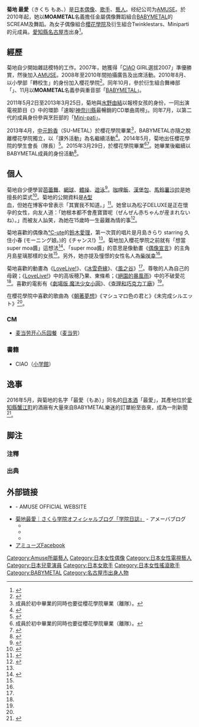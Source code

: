 {{藝人|姓名=菊地最愛|類型=女藝人|圖片=Moa_Kikuchi_(MOAMETAL)_November_2014.jpg|圖片簡介=2014年世界巡演倫敦站|本名=菊地最愛|其他藝名=MOAMETAL|國籍=[[日本|日本]]|籍貫=[[名古屋|名古屋]][[愛知縣|愛知縣]]|出生日期={{birth date and age|df=yes|1999|07|04}}|職業=[[偶像|偶像]], [[歌手|歌手]], [[模特兒|模特兒]]|音樂類型=[[J-POP|J-POP]], [[重金屬|重金屬]]|經紀公司=[[AMUSE|AMUSE]]|網站=http://www.babymetal.jp/  http://www.sakuragakuin.jp/|相關團體={{dead link|date=2017年10月 |bot=InternetArchiveBot }}[[櫻花學院|櫻花學院]] (2010-2015) [[BABYMETAL|BABYMETAL]] (2011-)}}

'''菊地 最愛'''（きくち もあ、{{bd|1999年|7月4日||}}）是[[日本偶像|日本偶像]]、[[歌手|歌手]]、[[藝人|藝人]]。经纪公司为[[AMUSE|AMUSE]]。於2010年起，她以'''MOAMETAL'''名義擔任金屬偶像舞蹈組合[[BABYMETAL|BABYMETAL]]的SCREAM及舞蹈{{Refnest|BABYMETALにおけるスクリームは本来の「[[叫び|叫び]]」や「[[悲鳴|悲鳴]]」ではなく、「合いの手」や「掛け声」などを意味する<ref>{{Cite web|url=http://news.mynavi.jp/news/2014/08/15/132/|title=今さら聞けない！？話題のアイドル「BABYMETAL」の注目すべき3つのポイントを紹介！|accessdate=2015-08-10|work=[[マイナビニュース|マイナビニュース]]|publisher=[[マイナビ|株式会社 マイナビ]]|date=2014-08-15|deadurl=yes|archiveurl=https://web.archive.org/web/20160305222914/http://news.mynavi.jp/news/2014/08/15/132/|archivedate=2016-03-05}}</ref>。|group="注"}}。為女子偶像組合[[櫻花學院|櫻花學院]]及衍生組合Twinklestars、Miniparti的元成員。[[愛知縣|愛知縣]][[名古屋市|名古屋市]]出身<ref name="ameblo">{{Cite web|url=http://ameblo.jp/sakuragakuin/entry-11772092273.html|title=待ってる時間に読んでください|accessdate=2015-08-19|date=2014-02-15|work=[[アメーバブログ|アメーバブログ]]|publisher=[[さくら学院|さくら学院]] 菊地最愛|archive-date=2021-01-28|archive-url=https://web.archive.org/web/20210128162207/https://ameblo.jp/sakuragakuin/entry-11772092273.html|dead-url=no}}</ref>。

== 經歷 ==
菊地自少開始雜誌模特的工作。2007年，她獲得「[[CIAO|CIAO]] GIRL選拔2007」準優勝賞，然後加入[[Amuse|AMUSE]]。2008年至2010年間拍攝廣告及出席活動。2010年8月、以小學部「轉校生」的身份加入櫻花學院{{Refnest|[[テレ朝動画|テレ朝動画]]・LoGiRL『さくら学院の放課後!〜学んdeマンデー!〜』第1回放送や{{出典無効|date=2015年8月|title=検証可能性を満たしません。}}、さくら学院ブログの[[田口華|田口華]]の発言によると、菊地と[[水野由結|水野由結]]はギミックとして「転入生」であるが事実上のオリジナルメンバーであるとされている<ref>{{Cite web|url=http://ameblo.jp/sakuragakuin/entry-11837857048.html|title=今年も4月は大変でした|accessdate=2015-08-19|work=[[アメーバブログ|アメーバブログ]]|publisher=[[さくら学院|さくら学院]] [[田口華|田口華]]|date=2014-04-30|archive-date=2015-08-11|archive-url=https://web.archive.org/web/20150811115210/http://ameblo.jp/sakuragakuin/entry-11837857048.html|dead-url=no}}</ref>。|group="注"}}<ref>{{Cite news|url=http://www.barks.jp/news/?id=1000065632|title=あの可憐Girl'sのメンバーが“さくら学院”として再びお目見え|date=2010-11-11|newspaper=BARKS|accessdate=2014-08-03|archive-date=2014-08-08|archive-url=https://web.archive.org/web/20140808045436/http://www.barks.jp/news/?id=1000065632|dead-url=yes}}</ref>。同年10月，參於衍生組合舞棒部「{{link-ja|Twinklestars|Twinklestars}}」、11月以'''MOAMETAL'''名義參與重音部「[[BABYMETAL|BABYMETAL]]」。

2011年5月2日至2013年3月25日，菊地與[[水野由結|水野由結]]以報榜女孩的身份，一同出演電視節目《{{link-ja|saku saku|Saku saku}}》中的環節「速報![[神奈川縣|神奈川縣]]最暢銷的CD單曲周榜」。同年7月，以第二代的成員身份參與烹飪部的「[[Mini-pati|Mini-pati]]」。

2013年4月，[[中元鈴香|中元鈴香]]（SU-METAL）於櫻花學院畢業<ref group="注" name="graduation">成員於初中畢業的同時也要從櫻花學院畢業（離隊）。</ref>，BABYMETAL亦隨之脫離櫻花學院獨立，以「課外活動」為名繼續活動<ref>{{Cite web|url=http://www.sakuragakuin.jp/news/others.php?page=5|title=さくら学院 職員室よりお知らせ|accessdate=2015-08-18|date=2013-02-01|publisher=[[さくら学院|さくら学院]]公式サイト 株式会社[[アミューズ|アミューズ]]|archiveurl=https://web.archive.org/web/20130613161823/http://www.sakuragakuin.jp/news/others.php?page=5|archivedate=2013-06-13|deadurl=yes}}</ref>。2014年5月，菊地出任櫻花學院的學生會長（隊長）<ref>{{Cite news|url=http://towershibuya.jp/news/2014/05/05/9125|title=【速報！】さくら学院、転入生＆生徒会長発表！|date=2014-05-05|newspaper=[[タワーレコード|タワーレコード]]渋谷|accessdate=2014-08-03|deadurl=yes|archiveurl=https://web.archive.org/web/20140808054743/http://towershibuya.jp/news/2014/05/05/9125|archivedate=2014-08-08}}</ref>。2015年3月29日，於櫻花學院畢業<ref group="注" name="graduation">成員於初中畢業的同時也要從櫻花學院畢業（離隊）。</ref><ref>{{Cite news|url=http://www.oricon.co.jp/news/2050754/full/|title=さくら学院、菊地最愛&水野由結ら涙の卒業式|date=2015-03-29|newspaper=[[オリコン|ORICON STYLE]]|accessdate=2015-03-30|archive-date=2015-04-02|archive-url=https://web.archive.org/web/20150402075347/http://www.oricon.co.jp/news/2050754/full/|dead-url=no}}</ref>。她畢業後繼續以BABYMETAL成員的身份活動<ref name="oricon1">{{Cite web|url=http://www.oricon.co.jp/news/2050736/full/|title=さくら学院の卒業メンバーが学院生活と今後について語る|accessdate=2015-08-14|date=2015-03-29|work=ORICON STYLE|publisher=[[オリコン|オリコン]]株式会社|archive-date=2015-09-02|archive-url=https://web.archive.org/web/20150902063456/http://www.oricon.co.jp/news/2050736/full/|dead-url=no}}</ref>。
== 個人 ==

菊地自少便學習[[芭蕾舞|芭蕾舞]]、[[网球|網球]]、[[体操|體操]]、[[游泳|遊泳]]<ref name="entamenext">{{Cite web|url=http://www.entamenext.com/news/detail/id=718|title=さくら学院 菊地最愛への100の質問【完全版】|accessdate=2015-06-30|date=2014年7月1日|publisher=月刊エンタメ [[徳間書店|徳間書店]]|archive-date=2020-11-11|archive-url=https://web.archive.org/web/20201111192011/https://entamenext.com/news/detail/id=718|dead-url=no}}</ref>。[[日式咖喱飯|咖哩飯]]、[[梳士巴利漢堡扒|漢堡包]]、[[馬鈴薯沙拉|馬鈴薯沙拉]]是她擅長的菜式<ref name="entamenext">{{Cite web|url=http://www.entamenext.com/news/detail/id=718|title=さくら学院 菊地最愛への100の質問【完全版】|accessdate=2015-06-30|date=2014年7月1日|publisher=月刊エンタメ [[徳間書店|徳間書店]]}}</ref>。菊地的公開資料是[[ABO血型系统|A型]]血，但她在博客中曾表示「其實我不知道。」<ref name="ameblo">{{Cite web|url=http://ameblo.jp/sakuragakuin/entry-11772092273.html|title=待ってる時間に読んでください|accessdate=2015-08-19|date=2014-02-15|work=[[アメーバブログ|アメーバブログ]]|publisher=[[さくら学院|さくら学院]] 菊地最愛}}</ref>。她曾以為松子DELUXE是正在懷孕的女性，向友人道：「她根本都不會產寶寶呢（ぜんぜん赤ちゃんが産まれないね）。」而被友人訕笑，為她在15歲時一生最難為情的事<ref name="entamenext">{{Cite web|url=http://www.entamenext.com/news/detail/id=718|title=さくら学院 菊地最愛への100の質問【完全版】|accessdate=2015-06-30|date=2014年7月1日|publisher=月刊エンタメ [[徳間書店|徳間書店]]}}</ref>。

菊地喜歡的偶像為[[℃-ute|℃-ute]]的[[鈴木愛理|鈴木愛理]]，第一次買的唱片是月島きらり starring 久住小春 (モーニング娘。)的《チャンス!》<ref name="entamenext"/>。菊地加入櫻花學院之前就有「想當super moa醬」這想法<ref name="ameblo">{{Cite web|url=http://ameblo.jp/sakuragakuin/entry-11772092273.html|title=待ってる時間に読んでください|accessdate=2015-08-19|date=2014-02-15|work=[[アメーバブログ|アメーバブログ]]|publisher=[[さくら学院|さくら学院]] 菊地最愛}}</ref>、「super moa醬」的意思是像動畫《[[偶像宣言|偶像宣言]]》的主角月島星璃那樣的女孩<ref name="oricon1"/>。另外，她亦提及憧憬的女性名人為[[柴咲幸|柴咲幸]]<ref name="entamenext"/>。

菊地喜歡的動畫為《[[LoveLive!|LoveLive!]]》、《[[冰雪奇缘|冰雪奇緣]]》、《[[風之谷_(電影)|風之谷]]》<ref name="entamenext"/>。尊敬的人為自己的母親；《[[LoveLive!|LoveLive!]]》中的高坂穂乃果、東條希；《[[絕園的暴風雨|絕園的暴風雨]]》中的不破愛花<ref name="entamenext"/>。喜歡的電影有《[[劇場版_魔法少女小圓|劇場版 魔法少女小圓]]》、《[[查理和巧克力工厂|查理和巧克力工廠]]》<ref name="entamenext"/>。

在櫻花學院中喜歡的歌曲為《[[朝著夢想_/_Hello_!_IVY|朝著夢想]]》《マシュマロ色の君と》《未完成シルエット》<ref name="entamenext"/>。

=== CM ===
* [[麦当劳|麦当劳]][[开心乐园餐|开心乐园餐]]（[[麦当劳|麦当劳]]）
=== 書籍 ===
* CIAO（[[小學館|小学館]]） 

== 逸事 ==
2016年5月，與菊地的名字「最愛（もあ）」同名的[[日本酒|日本酒]]「最愛」，其產地位於[[愛知縣|愛知縣]][[蟹江町|蟹江町]]的酒廠有大量來自BABYMETAL樂迷的訂單紛至沓來，成為一則新聞<ref>{{Cite web|url=http://megalodon.jp/2016-0521-1021-20/www.chunichi.co.jp/article/aichi/20160521/CK2016052102000065.html|title=蟹江の酒蔵にベビーメタル特需　「最愛」に注文殺到|accessdate=2016-05-21|date=2016-05-23|publisher=中日新聞|archive-date=2020-12-03|archive-url=https://web.archive.org/web/20201203204241/https://megalodon.jp/2016-0521-1021-20/www.chunichi.co.jp/article/aichi/20160521/CK2016052102000065.html|dead-url=no}}</ref>。

== 脚注 ==
=== 注釋 ===
{{Reflist|group="注"}}

=== 出典 ===
{{Reflist}}

== 外部链接 ==

* {{Official|http://artist.amuse.co.jp/artist/kikuchi_moa/|name=菊地 最愛}} - AMUSE OFFICIAL WEBSITE
* [http://ameblo.jp/sakuragakuin/theme-10025604354.html 菊地最愛｜さくら学院オフィシャルブログ「学院日誌」] {{Wayback|url=http://ameblo.jp/sakuragakuin/theme-10025604354.html |date=20201111201949 }} - アメーバブログ
** {{YouTube|user=BABYMETALofficial|BABYMETALofficial}}
** {{Twitter|BABYMETAL_JAPAN|BABYMETAL}}
** {{Instagram|babymetal_official|BABYMETAL}}
* [https://www.facebook.com/amuse.jp/ アミューズFacebook] {{Wayback|url=https://www.facebook.com/amuse.jp/ |date=20160813031018 }}

{{BABYMETAL}}
{{Amuse 旗下藝人}}
{{Authority Control}}

{{DEFAULTSORT:Kikuchi Moa}}
[[Category:Amuse所屬藝人|Category:Amuse所屬藝人]]
[[Category:日本女性偶像|Category:日本女性偶像]]
[[Category:日本女性電視藝人|Category:日本女性電視藝人]]
[[Category:日本兒童演員|Category:日本兒童演員]]
[[Category:日本女歌手|Category:日本女歌手]]
[[Category:日本女性搖滾歌手|Category:日本女性搖滾歌手]]
[[Category:BABYMETAL|Category:BABYMETAL]]
[[Category:名古屋市出身人物|Category:名古屋市出身人物]]
